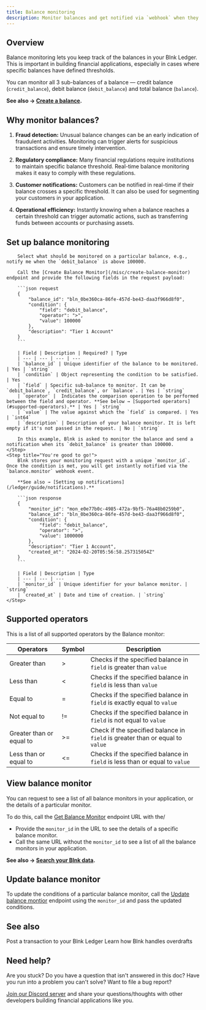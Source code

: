 ```yaml
---
title: Balance monitoring
description: Monitor balances and get notified via `webhook` when they meet the set conditions.
---
```

## Overview

Balance monitoring lets you keep track of the balances in your Blnk Ledger. This is important in building financial applications, especially in cases where specific balances have defined thresholds.

You can monitor all 3 sub-balances of a balance — credit balance (`credit_balance`), debit balance (`debit_balance`) and total balance (`balance`). 

**See also → [Create a balance](/ledger/tutorial/create-a-balance).**

## Why monitor balances?

1. **Fraud detection:** Unusual balance changes can be an early indication of fraudulent activities. Monitoring can trigger alerts for suspicious transactions and ensure timely intervention.

2. **Regulatory compliance:** Many financial regulations require institutions to maintain specific balance threshold. Real-time balance monitoring makes it easy to comply with these regulations.

3. **Customer notifications:** Customers can be notified in real-time if their balance crosses a specific threshold. It can also be used for segmenting your customers in your application.

4. **Operational efficiency:** Instantly knowing when a balance reaches a certain threshold can trigger automatic actions, such as transferring funds between accounts or purchasing assets.

## Set up balance monitoring

<Steps>
	<Step title="Determine and set your conditions">
		
		Select what should be monitored on a particular balance, e.g., notify me when the `debit_balance` is above 100000.
		
		Call the [Create Balance Monitor](/misc/create-balance-monitor) endpoint and provide the following fields in the request payload:
		
		```json request
		{
		    "balance_id": "bln_0be360ca-86fe-457d-be43-daa3f966d8f0",
		    "condition": {
		        "field": "debit_balance",
		        "operator": ">",
		        "value": 100000
		    },
		    "description": "Tier 1 Account"
		}
		```
		
		| Field | Description | Required? | Type
		| --- | --- | --- | ---
		| `balance_id` | Unique identifier of the balance to be monitored. | Yes | `string`
		| `condition` | Object representing the condition to be satisfied. | Yes
		| `field` | Specific sub-balance to monitor. It can be `debit_balance`, `credit_balance`, or `balance`. | Yes | `string`
		| `operator` |  Indicates the comparison operation to be performed between the field and operator. **See below → [Supported operators](#supported-operators).** | Yes | `string`
		| `value` | The value against which the `field` is compared. | Yes | `int64`
		| `description` | Description of your balance monitor. It is left empty if it's not passed in the request. | No | `string`
		
		In this example, Blnk is asked to monitor the balance and send a notification when its `debit_balance` is greater than 100000.
	</Step>
	<Step title="You're good to go!">
		Blnk stores your monitoring request with a unique `monitor_id`. Once the condition is met, you will get instantly notified via the `balance.monitor` webhook event. 
		
		**See also → [Setting up notifications](/ledger/guide/notifications).**
		
		```json response
		{
		    "monitor_id": "mon_e0e77b0c-4985-472a-9bf5-76a48b0259b0",
		    "balance_id": "bln_0be360ca-86fe-457d-be43-daa3f966d8f0",
		    "condition": {
		        "field": "debit_balance",
		        "operator": ">",
		        "value": 1000000
		    },
		    "description": "Tier 1 Account",
		    "created_at": "2024-02-20T05:56:58.257315054Z"
		}
		```
		
		| Field | Description | Type
		| --- | --- | ---
		| `monitor_id` | Unique identifier for your balance monitor. | `string`
		| `created_at` | Date and time of creation. | `string` 
	</Step>
</Steps>

## Supported operators

This is a list of all supported operators by the Balance monitor:

|Operators|Symbol|Description
|------|------|------|
|Greater than|>|Checks if the specified balance in `field` is greater than `value`
|Less than|&lt;|Checks if the specified balance in `field` is less than `value`
|Equal to|=|Checks if the specified balance in `field` is exactly equal to `value`
|Not equal to|!=| Checks if the specified balance in `field` is not equal to `value`
|Greater than or equal to|>=|Check if the specified balance in `field` is greater than or equal to `value`
|Less than or equal to|&lt;=|Checks if the specified balance in `field` is less than or equal to `value`

## View balance monitor

You can request to see a list of all balance monitors in your application, or the details of a particular monitor.

To do this, call the [Get Balance Monitor](/misc/get-balance-monitor) endpoint URL with the/

- Provide the `monitor_id` in the URL to see the details of a specific balance monitor.
- Call the same URL without the `monitor_id` to see a list of all the balance monitors in your application.

**See also → [Search your Blnk data](/ledger/tutorial/search/overview).**

## Update balance monitor

To update the conditions of a particular balance monitor, call the [Update balance montior](/misc/update-balance-monitor) endpoint using the `monitor_id` and pass the updated conditions.

## See also

<CardGroup>
    <Card title="Record a transaction" icon="book-open-cover" href="/ledger/tutorial/record-a-transaction">
	    Post a transaction to your Blnk Ledger
    </Card>
    <Card title="Handling overdrafts" icon="book-open-cover" href="/ledger/tutorial/overdrafts">
	    Learn how Blnk handles overdrafts
    </Card>
</CardGroup>

## Need help?

Are you stuck? Do you have a question that isn't answered in this doc? Have you run into a problem you can't solve? Want to file a bug report?

[Join our Discord server](https://discord.gg/7WNv94zPpx) and share your questions/thoughts with other developers building financial applications like you.